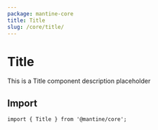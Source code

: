 ```yaml
---
package: mantine-core
title: Title
slug: /core/title/
---
```



# Title

This is a Title component description placeholder

<PageHeader
  source="mantine-core/src/Title/Title.tsx"
  docs="core/Title.mdx"
  package="@mantine/core"
/>

## Import

```tsx
import { Title } from '@mantine/core';
```

<PropsTable component="Title" />
